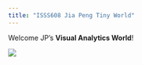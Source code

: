 ```yaml
---
title: "ISSS608 Jia Peng Tiny World"
---
```


Welcome JP's **Visual Analytics World**!

![](image.webp)
